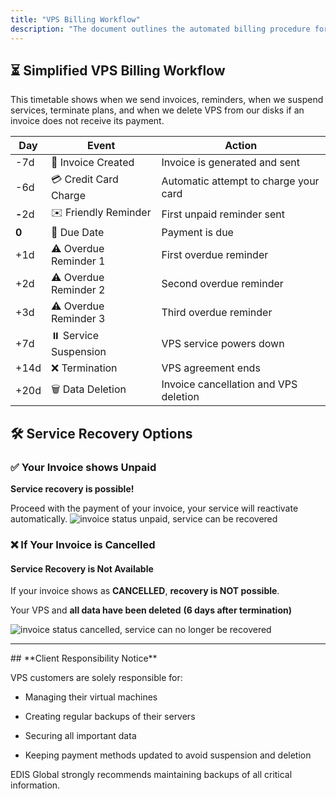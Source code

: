 ```yaml
---
title: "VPS Billing Workflow"
description: "The document outlines the automated billing procedure for EDIS Global VPS services, including invoice generation, credit card captures, friendly and overdue reminders, service suspension, termination and data deletion."
---
```


## ⏳ Simplified VPS Billing Workflow

This timetable shows when we send invoices, reminders, when we suspend services, terminate plans, and when we delete VPS from our disks if an invoice does not receive its payment.

| **Day**      | **Event**             | **Action**                            |
| ------------ | --------------------- | ------------------------------------- |
| -7d          | 🧾 Invoice Created    | Invoice is generated and sent         |
| -6d          | 💳 Credit Card Charge | Automatic attempt to charge your card |
| **-**&#x32;d | ✉️ Friendly Reminder  | First unpaid reminder sent            |
| **0**        | 📅 Due Date           | Payment is due                        |
| +1d          | ⚠️ Overdue Reminder 1 | First overdue reminder                |
| +2d          | ⚠️ Overdue Reminder 2 | Second overdue reminder               |
| +3d          | ⚠️ Overdue Reminder 3 | Third overdue reminder                |
| +7d          | ⏸️ Service Suspension | VPS service powers down               |
| +14d         | ❌ Termination         | VPS agreement ends                    |
| +20d         | 🗑️ Data Deletion     | Invoice cancellation and VPS deletion |

## 🛠 Service Recovery Options

### **✅ Your Invoice shows Unpaid**

**Service recovery is possible!**

​Proceed with the payment of your invoice, your service will reactivate automatically.
![invoice status unpaid, service can be recovered](/invoice-status-unpaid-cropped.webp)

### **❌ If Your Invoice is Cancelled**

#### Service Recovery is Not Available

If your invoice shows as **CANCELLED**, **recovery is NOT possible**.

Your VPS and **all data have been deleted** **(6 days after termination)**

![invoice status cancelled, service can no longer be recovered](/invoice-status-cancelled-cropped.webp)

***

<Note>
  ## **Client Responsibility Notice**

  VPS customers are solely responsible for:

  * Managing their virtual machines

  * Creating regular backups of their servers

  * Securing all important data

  * Keeping payment methods updated to avoid suspension and deletion

  EDIS Global strongly recommends maintaining backups of all critical information.
</Note>
